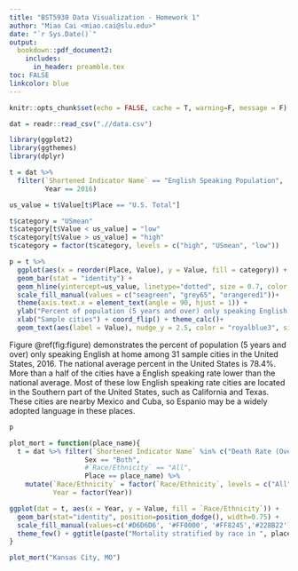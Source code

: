 ---
title: "BST5930 Data Visualization - Homework 1"
author: "Miao Cai <miao.cai@slu.edu>"
date: "`r Sys.Date()`"
output: 
  bookdown::pdf_document2:
    includes:  
      in_header: preamble.tex
toc: FALSE
linkcolor: blue
---

```{r setup, include=FALSE}
knitr::opts_chunk$set(echo = FALSE, cache = T, warning=F, message = F)
```

```{r load data}
dat = readr::read_csv(".//data.csv")
```

```{r manipulate data}
library(ggplot2)
library(ggthemes)
library(dplyr)

t = dat %>% 
  filter(`Shortened Indicator Name` == "English Speaking Population",
         Year == 2016)  

us_value = t$Value[t$Place == "U.S. Total"]

t$category = "USmean"
t$category[t$Value < us_value] = "low"
t$category[t$Value > us_value] = "high"
t$category = factor(t$category, levels = c("high", "USmean", "low"))

p = t %>% 
  ggplot(aes(x = reorder(Place, Value), y = Value, fill = category)) +  
  geom_bar(stat = "identity") + 
  geom_hline(yintercept=us_value, linetype="dotted", size = 0.7, color = "grey65")+
  scale_fill_manual(values = c("seagreen", "grey65", "orangered1"))+
  theme(axis.text.x = element_text(angle = 90, hjust = 1)) + 
  ylab("Percent of population (5 years and over) only speaking English at home") + 
  xlab("Sample cities") + coord_flip() + theme_calc()+
  geom_text(aes(label = Value), nudge_y = 2.5, color = "royalblue3", size = 3)
```


Figure \@ref(fig:figure) demonstrates the percent of population (5 years and over) only speaking English at home among 31 sample cities in the United States, 2016. The national average percent in the United States is 78.4\%. More than a half of the cities have a English speaking rate lower than the national average. Most of these low English speaking rate cities are located in the Southern part of the United States, such as California and Texas. These cities are nearby Mexico and Cuba, so Espanio may be a widely adopted language in these places.

```{r figure, fig.height=10, fig.width=10, out.width="97%", out.height="100%",fig.align="center", dpi = 200, fig.cap="Percent of population who only speack English at home in the United States, 2016"}
p
```






```{r race_mortality, eval=FALSE}
plot_mort = function(place_name){
  t = dat %>% filter(`Shortened Indicator Name` %in% c("Death Rate (Overall)"),
                   Sex == "Both",
                   #`Race/Ethnicity` == "All",
                   Place == place_name) %>% 
    mutate(`Race/Ethnicity` = factor(`Race/Ethnicity`, levels = c("All", "Black", "White", "Hispanic")),
           Year = factor(Year))

ggplot(dat = t, aes(x = Year, y = Value, fill = `Race/Ethnicity`)) +
  geom_bar(stat="identity", position=position_dodge(), width=0.75) +
  scale_fill_manual(values=c('#D6D6D6', '#FF0000', '#FF8245','#228B22')) + 
  theme_few() + ggtitle(paste("Mortality stratified by race in ", place_name, " 2010 - 2015", sep = ""))
}

plot_mort("Kansas City, MO")
```






